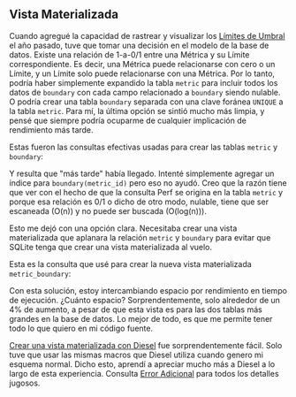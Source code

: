 
## Vista Materializada

Cuando agregué la capacidad de rastrear y visualizar los [Límites de Umbral][thresholds] el año pasado,
tuve que tomar una decisión en el modelo de la base de datos.
Existe una relación de 1-a-0/1 entre una Métrica y su Límite correspondiente.
Es decir, una Métrica puede relacionarse con cero o un Límite, y un Límite solo puede relacionarse con una Métrica.
Por lo tanto, podría haber simplemente expandido la tabla `metric` para incluir todos los datos de `boundary` con cada campo relacionado a `boundary` siendo nulable.
O podría crear una tabla `boundary` separada con una clave foránea `UNIQUE` a la tabla `metric`.
Para mí, la última opción se sintió mucho más limpia, y pensé que siempre podría ocuparme de cualquier implicación de rendimiento más tarde.

Estas fueron las consultas efectivas usadas para crear las tablas `metric` y `boundary`:

<MetricTable />

<BoundaryTable />

Y resulta que "más tarde" había llegado.
Intenté simplemente agregar un índice para `boundary(metric_id)` pero eso no ayudó.
Creo que la razón tiene que ver con el hecho de que la consulta Perf se origina en la tabla `metric`
y porque esa relación es 0/1 o dicho de otro modo, nulable, tiene que ser escaneada (O(n))
y no puede ser buscada (O(log(n))).

Esto me dejó con una opción clara.
Necesitaba crear una vista materializada que aplanara la relación `metric` y `boundary`
para evitar que SQLite tenga que crear una vista materializada al vuelo.

Esta es la consulta que usé para crear la nueva vista materializada `metric_boundary`:

<MetricBoundaryView />

Con esta solución, estoy intercambiando espacio por rendimiento en tiempo de ejecución.
¿Cuánto espacio?
Sorprendentemente, solo alrededor de un 4% de aumento, a pesar de que esta vista es para las dos tablas más grandes en la base de datos.
Lo mejor de todo, es que me permite tener todo lo que quiero en mi código fuente.

[Crear una vista materializada con Diesel][diesel view] fue sorprendentemente fácil.
Solo tuve que usar las mismas macros que Diesel utiliza cuando genero mi esquema normal.
Dicho esto, aprendí a apreciar mucho más a Diesel a lo largo de esta experiencia.
Consulta [Error Adicional][bonus bug] para todos los detalles jugosos.

[diesel view]: https://deterministic.space/diesel-view-table-trick.html

[thresholds]: /es/docs/explanation/thresholds/

[bonus bug]: #bonus-bug